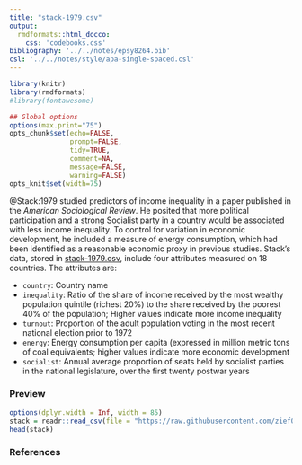 ```yaml
---
title: "stack-1979.csv"
output: 
  rmdformats::html_docco:
    css: 'codebooks.css'
bibliography: '../../notes/epsy8264.bib'
csl: '../../notes/style/apa-single-spaced.csl'
---
```



```r
library(knitr)
library(rmdformats)
#library(fontawesome)

## Global options
options(max.print="75")
opts_chunk$set(echo=FALSE,
               prompt=FALSE,
               tidy=TRUE,
               comment=NA,
               message=FALSE,
               warning=FALSE)
opts_knit$set(width=75)
```


@Stack:1979 studied predictors of income inequality in a paper published in the *American Sociological Review*. He posited that more political participation and a strong Socialist party in a country would be associated with less income inequality. To control for variation in economic development, he included a measure of energy consumption, which had been identified as a reasonable economic proxy in previous studies. Stack's data, stored in [stack-1979.csv](https://raw.githubusercontent.com/zief0002/epsy-8264/master/data/stack-1979.csv), include four attributes measured on 18 countries. The attributes are:

- `country`: Country name
- `inequality`: Ratio of the share of income received by the most wealthy population quintile (richest 20\%) to the share received by the poorest 40\% of the population; Higher values indicate more income inequality
- `turnout`: Proportion of the adult population voting in the most recent national election prior to 1972
- `energy`: Energy consumption per capita (expressed in million metric tons of coal equivalents; higher values indicate more economic development
- `socialist`: Annual average proportion of seats held by socialist parties in the national legislature, over the first twenty postwar years

### Preview

```r
options(dplyr.width = Inf, width = 85)
stack = readr::read_csv(file = "https://raw.githubusercontent.com/zief0002/epsy-8264/master/data/stack-1979.csv")
head(stack)
```


### References
